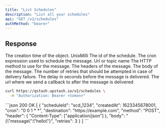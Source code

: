 ```yaml
---
title: "List Schedules"
description: "List all your schedules"
api: "GET /v2/schedules"
authMethod: "bearer"
---
```


## Response

<ResponseField type="Array">


  <ResponseField name="createdAt" type="int" required>
   The creation time of the object. UnixMilli
</ResponseField>
  <ResponseField name="id" type="string" required>
   The id of the schedule.
</ResponseField>
  <ResponseField name="cron" type="string" required>
   The cron expression used to schedule the message.
</ResponseField>
  <ResponseField name="destination" type="string" required>
   Url or topic name
</ResponseField>
 
  <ResponseField name="method" type="string" required>
   The HTTP method to use for the message.
</ResponseField>
 <ResponseField name="header" type="Record<string, string[]>" required>
   The headers of the message.
</ResponseField>
  <ResponseField name="body" type="string" required>
   The body of the message.
</ResponseField>
  <ResponseField name="retries" type="int" >
   The number of retries that should be attempted in case of delivery failure.
</ResponseField>
  <ResponseField name="delay" type="int" >
   The delay in seconds before the message is delivered.
</ResponseField>
  <ResponseField name="callback" type="string">
   The url where we send a callback to after the message is delivered
</ResponseField>
</ResponseField>

<RequestExample>

```sh
curl https://qstash.upstash.io/v2/schedules \
  -H "Authorization: Bearer <token>"
```

</RequestExample>

<ResponseExample>
```json 200 OK
[
  {
    "scheduleId": "scd_1234",
    "createdAt": 1623345678001,
    "cron": "0 0 1 * *",
    "destination": "https://example.com",
    "method": "POST",
    "header": {
      "Content-Type": ["application/json"]
    },
    "body": "{\"message\":\"hello\"}",
    "retries": 3
  }
]
```

</ResponseExample>
